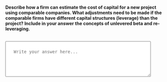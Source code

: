 ::: {.question-block}

<label for="module4_long_q2"><strong>Describe how a firm can estimate the cost of capital for a new project using comparable companies. What adjustments need to be made if the comparable firms have different capital structures (leverage) than the project? Include in your answer the concepts of unlevered beta and re-leveraging.</strong></label><br><br>

<textarea id="module4_long_q2" name="module4_long_q2" rows="4" cols="60" placeholder="Write your answer here..." style="width:90%; padding:25px;"></textarea>

:::
